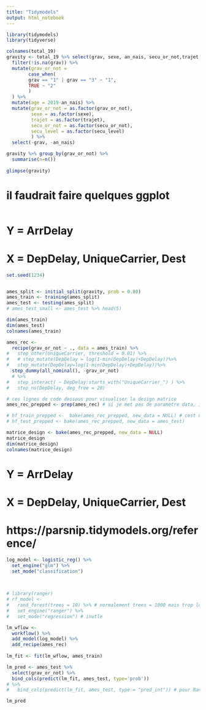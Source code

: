 ---
title: "Tidymodels"
output: html_notebook
---

```{r}
library(tidymodels)
library(tidyverse)

colnames(total_19)
gravity <- total_19 %>% select(grav, sexe, an_nais, secu_or_not,trajet, secu_level, lat, long)%>%   
  filter(!is.na(grav)) %>% 
  mutate(grav_or_not = 
        case_when(
        grav == "1" | grav == "3" ~ "1",
        TRUE ~ "2"
        )
  ) %>% 
  mutate(age = 2019-an_nais) %>% 
  mutate(grav_or_not = as.factor(grav_or_not),
         sexe = as.factor(sexe),
         trajet = as.factor(trajet),
         secu_or_not = as.factor(secu_or_not),
         secu_level = as.factor(secu_level)
         ) %>%
  select(-grav, -an_nais)

gravity %>% group_by(grav_or_not) %>% 
  summarise(n=n())
  
glimpse(gravity)

```



# il faudrait faire quelques ggplot
```{r}

```

# Y = ArrDelay
# X = DepDelay, UniqueCarrier, Dest
```{r}

set.seed(1234)


ames_split <- initial_split(gravity, prob = 0.80)
ames_train <- training(ames_split)
ames_test <- testing(ames_split)
# ames_test_small <- ames_test %>% head(5)

dim(ames_train)
dim(ames_test)
colnames(ames_train)

```
```{r}
ames_rec <-
  recipe(grav_or_not ~ ., data = ames_train) %>%
#   step_other(UniqueCarrier, threshold = 0.01) %>%
#   # step_mutate(DepDelay = log(1-min(DepDelay)+DepDelay))%>%
#   step_mutate(DepDelay=log(1-min(DepDelay)+DepDelay))%>%
  step_dummy(all_nominal(), -grav_or_not)
  # %>%
#   step_interact( ~ DepDelay:starts_with("UniqueCarrier_") ) %>%
#   step_ns(DepDelay, deg_free = 20)

# ces lignes de code dessous pour visualiser la design matrice
ames_rec_prepped <- prep(ames_rec) # si je met pas de parametre data, il va prendre le meme que 

# hf_train_prepped <-  bake(ames_rec_prepped, new_data = NULL) # cest notre matrice_design
# hf_test_prepped <- bake(ames_rec_prepped, new_data = ames_test)

matrice_design <- bake(ames_rec_prepped, new_data = NULL)
matrice_design
dim(matrice_design)
colnames(matrice_design)

```
# Y = ArrDelay
# X = DepDelay, UniqueCarrier, Dest

# https://parsnip.tidymodels.org/reference/
```{r}


log_model <- logistic_reg() %>% 
  set_engine("glm") %>% 
  set_mode("classification")
  
  

# library(ranger)
# rf_model <-
#   rand_forest(trees = 10) %>% # normalement trees = 1000 mais trop long
#   set_engine("ranger") %>%
#   set_mode("regression") # inutle

lm_wflow <-
  workflow() %>%
  add_model(log_model) %>%
  add_recipe(ames_rec)
  
lm_fit <- fit(lm_wflow, ames_train)

lm_pred <- ames_test %>%
  select(grav_or_not) %>%
  bind_cols(predict(lm_fit, ames_test, type='prob')) 
# %>%
#   bind_cols(predict(lm_fit, ames_test, type = "pred_int")) # pour RandomForest il ny a pas de pred_int

lm_pred

```
